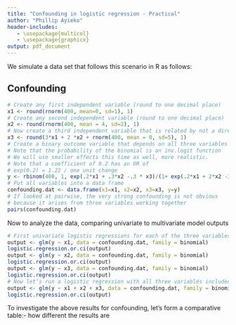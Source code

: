 ```yaml
---
title: "Confounding in logistic regression - Practical"
author: "Phillip Ayieko"
header-includes:
   - \usepackage{multicol}
   - \usepackage{graphicx}
output: pdf_document
---
```


We simulate a data set that follows this scenario in R as follows:

Confounding
-------

```r
# Create any first independent variable (round to one decimal place)
x1 <- round(rnorm(400, mean=0, sd=1), 1)
# Create any second independent variable (round to one decimal place)
x2 <- round(rnorm(400, mean = 4, sd=2), 1)
# Now create a third independent variable that is related by not a direct function of the first two variables because of the error term added
x3 <- round(3*x1 + 2 *x2 + rnorm(400, mean = 0, sd=5), 1)
# Create a binary outcome variable that depends on all three variables
# Note that the probability of the binomial is an inv.logit function
# We will use smaller effects this time as well, more realistic.
# Note that a coefficient of 0.2 has an OR of
# exp(0.2) = 1.22 / one unit change
y <- rbinom(400, 1, exp(.2*x1 + .3*x2 -.3 * x3)/(1+ exp(.2*x1 + 2*x2 -3 * x3)))
# Put all variables into a data frame
confounding.dat <- data.frame(x1=x1, x2=x2, x3=x3, y=y)
# If looked at pairwise, the very strong confounding is not obvious
# because it arises from three variables working together
pairs(confounding.dat)
```

Now to analyze the data, comparing univariate to multivariate model outputs

```r
# First univariate logistic regressions for each of the three variables
output <- glm(y ~ x1, data = confounding.dat, family = binomial)
logistic.regression.or.ci(output)
output <- glm(y ~ x2, data = confounding.dat, family = binomial)
logistic.regression.or.ci(output)
output <- glm(y ~ x3, data = confounding.dat, family = binomial)
logistic.regression.or.ci(output)
# Now let’s run a logistic regression with all three variables included:
output <- glm(y ~ x1 + x2 + x3, data = confounding.dat, family = binomial)
logistic.regression.or.ci(output)
```

To investigate the above results for confounding, let’s form a comparative table:- how different the results are
